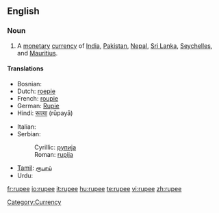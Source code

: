 ==English==

===Noun===
{{wikipedia}}
{{en-noun}}

# A [[monetary]] [[currency]] of [[India]], [[Pakistan]], [[Nepal]], [[Sri Lanka]], [[Seychelles]], and [[Mauritius]].

====Translations====
{{top}}
* Bosnian: {{t-|bs|rupija|f}}
* Dutch: [[roepie]] {{m}}
* French: [[roupie]] {{f}}
* German: [[Rupie]] {{f}}
* Hindi: [[रूपया]] (rūpayā)
{{mid}}
* Italian: {{t-|it|rupia|f}}
* Serbian:
*: Cyrillic: [[рупија#Serbian|рупија]] {{f}}
*: Roman: [[rupija#Serbian|rupija]] {{f}}
* [[Tamil]]: [[ரூபாய்]]
* Urdu: {{ur-Arab|[[روپیہ]]}}

[[Category:Currency]]

[[fr:rupee]]
[[io:rupee]]
[[it:rupee]]
[[hu:rupee]]
[[te:rupee]]
[[vi:rupee]]
[[zh:rupee]]